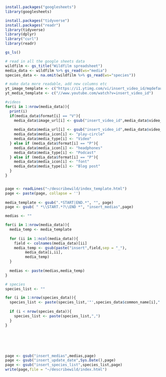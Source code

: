 ```r
install.packages("googlesheets")
library(googlesheets)

install.packages("tidyverse")
install.packages("readr")
library(tidyverse)
library(dplyr)
library("curl")
library(readr)

gs_ls()

```


```r
# read in all the google sheets data
wildfilm <- gs_title("Wildfilm spreadsheet")
media_data <- wildfilm %>% gs_read(ws="media")
species_data <- na.omit(wildfilm %>% gs_read(ws="species"))

# make data more readable, add new columns etc
yt_image_template <- c("https://i1.ytimg.com/vi/insert_video_id/mqdefault.jpg")
yt_media_template <- c("//www.youtube.com/watch?v=insert_video_id")

#videos
for(i in 1:nrow(media_data)){
  print(i)
  if(media_data$format[i] == "V"){
    media_data$image_url[i] <- gsub("insert_video_id",media_data$video_id[i],yt_image_template)
    
    media_data$media_url[i] <- gsub("insert_video_id",media_data$video_id[i],yt_media_template)
    media_data$media_icon[i] <- "play-circle"
    media_data$media_type[i] <- "Video"
  } else if (media_data$format[i] == "P"){
    media_data$media_icon[i] <- "headphones"
    media_data$media_type[i] <- "Podcast"
  } else if (media_data$format[i] == "P"){
    media_data$media_icon[i] <- "font"
    media_data$media_type[i] <- "Blog post"
  }
}


page <- readLines("~/describewild/index_template.html")
page <- paste(page, collapse = '')
  
media_template <- gsub(".*START|END.*", "", page)
page <- gsub( " *\\START.*?\\END *", "insert_medias",page)

medias <- ""

for(i in 1:nrow(media_data)){
  media_temp <- media_template
  
  for (ii in 1:ncol(media_data)){
    field <- colnames(media_data)[ii]
    media_temp <- gsub(paste("insert",field,sep = "_"),
         media_data[i,ii],
         media_temp)
  }
  
  medias <- paste(medias,media_temp)
}

# species
species_list <- ""

for (i in 1:nrow(species_data)){
  species_list <- paste(species_list,'"',species_data$common_name[i]," (",species_data$scientific_name[i],')"',sep = "")
  
  if (i < nrow(species_data)){
    species_list <- paste(species_list,",")
  }
}






page <- gsub("insert_medias",medias,page)
page <- gsub("insert_update_date",Sys.Date(),page)
page <- gsub("insert_species_list",species_list,page)
write(page,file = "~/describewild/index.html")
 
```

